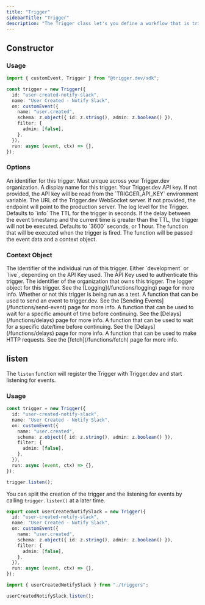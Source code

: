```yaml
---
title: "Trigger"
sidebarTitle: "Trigger"
description: "The Trigger class let's you define a workflow that is triggered by a specific event."
---
```


## Constructor

### Usage

```ts
import { customEvent, Trigger } from "@trigger.dev/sdk";

const trigger = new Trigger({
  id: "user-created-notify-slack",
  name: "User Created - Notify Slack",
  on: customEvent({
    name: "user.created",
    schema: z.object({ id: z.string(), admin: z.boolean() }),
    filter: {
      admin: [false],
    },
  }),
  run: async (event, ctx) => {},
});
```

### Options

<ParamField path="id" type="string" required={true}>
  An identifier for this trigger. Must unique across your Trigger.dev
  organization.
</ParamField>

<ParamField path="name" type="string" required={true}>
  A display name for this trigger.
</ParamField>

<ParamField path="apiKey" type="string" required={false}>
  Your Trigger.dev API key. If not provided, the API key will be read from the
  `TRIGGER_API_KEY` environment variable.
</ParamField>

<ParamField path="endpoint" type="string" required={false}>
  The URL of the Trigger.dev WebSocket server. If not provided, the endpoint
  will point to the production server.
</ParamField>

<ParamField path="logLevel" type="string" required={false}>
  The log level for the Trigger. Defaults to `info`
</ParamField>

<ParamField path="triggerTTL" type="number" required={false}>
  The TTL for the trigger in seconds. If the delay between the event timestamp
  and the current time is greater than the TTL, the trigger will not be
  executed. Defaults to `3600` seconds, or 1 hour.
</ParamField>

<ParamField path="run" type="function" required={true}>
  The function that will be executed when the trigger is fired. The function
  will be passed the event data and a context object.
</ParamField>

### Context Object

<ParamField path="id" type="string">
  The identifier of the individual run of this trigger.
</ParamField>

<ParamField path="environment" type="string">
  Either `development` or `live`, depending on the API Key used.
</ParamField>

<ParamField path="apiKey" type="string">
  The API Key used to authenticate this trigger.
</ParamField>

<ParamField path="organizationId" type="string">
  The identifier of the organization that owns this trigger.
</ParamField>

<ParamField path="logger" type="object">
  The logger object for this trigger. See the [Logging](/functions/logging) page
  for more info.
</ParamField>

<ParamField path="isTest" type="boolean">
  Whether or not this trigger is being run as a test.
</ParamField>

<ParamField path="sendEvent" type="function">
  A function that can be used to send an event to trigger.dev. See the [Sending
  Events](/functions/send-event) page for more info.
</ParamField>

<ParamField path="waitFor" type="function">
  A function that can be used to wait for a specific amount of time before
  continuing. See the [Delays](/functions/delays) page for more info.
</ParamField>

<ParamField path="waitUntil" type="function">
  A function that can be used to wait for a specific date/time before
  continuing. See the [Delays](/functions/delays) page for more info.
</ParamField>

<ParamField path="fetch" type="function">
  A function that can be used to make HTTP requests. See the
  [fetch](/functions/fetch) page for more info.
</ParamField>

## listen

The `listen` function will register the Trigger with Trigger.dev and start listening for events.

### Usage

```ts
const trigger = new Trigger({
  id: "user-created-notify-slack",
  name: "User Created - Notify Slack",
  on: customEvent({
    name: "user.created",
    schema: z.object({ id: z.string(), admin: z.boolean() }),
    filter: {
      admin: [false],
    },
  }),
  run: async (event, ctx) => {},
});

trigger.listen();
```

You can split the creation of the trigger and the listening for events by calling `trigger.listen()` at a later time.

<CodeGroup>

```ts triggers.ts
export const userCreatedNotifySlack = new Trigger({
  id: "user-created-notify-slack",
  name: "User Created - Notify Slack",
  on: customEvent({
    name: "user.created",
    schema: z.object({ id: z.string(), admin: z.boolean() }),
    filter: {
      admin: [false],
    },
  }),
  run: async (event, ctx) => {},
});
```

```ts index.ts
import { userCreatedNotifySlack } from "./triggers";

userCreatedNotifySlack.listen();
```

</CodeGroup>
